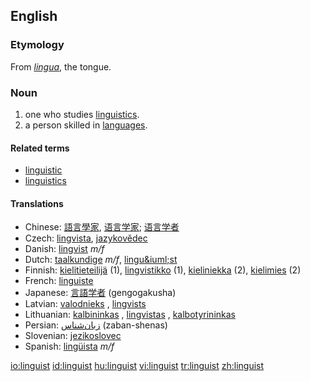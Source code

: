 {{wikipedia|dab=linguist}}
==English==

===Etymology===
From {{L.}} ''[[lingua]]'', the tongue.

===Noun===
{{en-noun}}

# one who studies [[linguistics]].
# a person skilled in [[language]]s.

====Related terms====
*[[linguistic]]
*[[linguistics]]

====Translations====
*Chinese: [[語言學家]], [[语言学家]]; [[语言学者]]
*Czech: [[lingvista]], [[jazykovědec]]
*Danish: [[lingvist]] ''m/f''
*Dutch: [[taalkundige]] ''m/f'', [[lingu&iuml;st]] {{m}}
*Finnish: [[kielitieteilijä]] (1), [[lingvistikko]] (1), [[kieliniekka]] (2), [[kielimies]] (2)
*French:  [[linguiste]]
*Japanese: [[言語学者]] (gengogakusha)
*Latvian: [[valodnieks]] {{m}}, [[lingvists]] {{m}}
*Lithuanian: [[kalbininkas]] {{m}}, [[lingvistas]] {{m}}, [[kalbotyrininkas]] {{m}}
*Persian: [[زبان‌شناس]] (zaban-shenas)
*Slovenian: [[jezikoslovec]]
*Spanish: [[lingüista]] ''m/f''

[[io:linguist]]
[[id:linguist]]
[[hu:linguist]]
[[vi:linguist]]
[[tr:linguist]]
[[zh:linguist]]